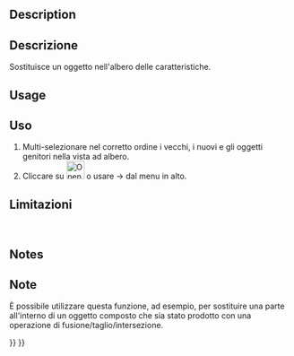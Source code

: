 <languages/>
<div class="mw-translate-fuzzy">
{{Docnav/it|[[OpenSCAD_ColorCodeShape/it|Codice Colore Forma]]|[[OpenSCAD_RemoveSubtree/it|Elimina Ramo]]|[[OpenSCAD_Workbench/it|OpenSCAD]]|IconL=OpenSCAD_ColorCodeShape.png|IconC=OpenSCADWorkbench.svg|IconR=OpenSCAD_RemoveSubtree.png}}
</div>

<div class="mw-translate-fuzzy">
{{GuiCommand/it|Name=OpenSCAD ReplaceObject|Name/it=Sostituisci oggetto|MenuLocation=OpenSCAD → Sostituisci oggetto‏‎||Workbenches=[[OpenSCAD_Workbench/it|OpenSCAD]]|Shortcut=|SeeAlso=}}
</div>

==Description== 

<div class="mw-translate-fuzzy">
==Descrizione==
Sostituisce un oggetto nell'albero delle caratteristiche.
</div>

==Usage== 

<div class="mw-translate-fuzzy">
==Uso==
#Multi-selezionare nel corretto ordine i vecchi, i nuovi e gli oggetti genitori nella vista ad albero.
#Cliccare su [[Image:OpenSCAD_ReplaceObject.png|32px]] o usare {{KEY| OpenSCAD}}  →  {{KEY|[[Image:OpenSCAD_ReplaceObject.png|32px]] Sostituisci oggetto}} dal menu in alto.
</div>

<div class="mw-translate-fuzzy">
==Limitazioni==
<br />
</div>


==Notes== 

<div class="mw-translate-fuzzy">
==Note==
È possibile utilizzare questa funzione, ad esempio, per sostituire una parte all'interno di un oggetto composto che sia stato prodotto con una operazione di fusione/taglio/intersezione.
<br />
</div>


<div class="mw-translate-fuzzy">
{{Docnav/it|[[OpenSCAD_ColorCodeShape/it|Codice Colore Forma]]|[[OpenSCAD_RemoveSubtree/it|Elimina Ramo]]|[[OpenSCAD_Workbench/it|OpenSCAD]]|IconL=OpenSCAD_ColorCodeShape.png|IconC=OpenSCADWorkbench.svg|IconR=OpenSCAD_RemoveSubtree.png}}
</div>

{{OpenSCAD_Tools_navi{{#translation:}}}}
{{Userdocnavi{{#translation:}}}}